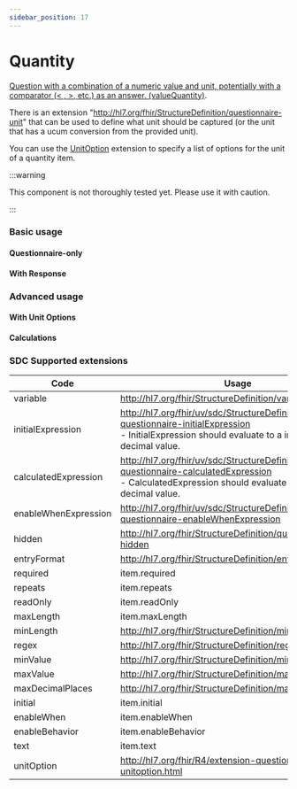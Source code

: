 ```yaml
---
sidebar_position: 17
---
```



# Quantity

[Question with a combination of a numeric value and unit, potentially with a comparator (< , >, etc.) as an answer. (valueQuantity)](https://hl7.org/fhir/r4/codesystem-item-type.html#item-type-quantity).

There is an extension "http://hl7.org/fhir/StructureDefinition/questionnaire-unit" that can be used to define what unit should be captured (or the unit that has a ucum conversion from the provided unit).

You can use the [UnitOption](/docs/sdc/terminology#unitoption) extension to specify a list of options for the unit of a quantity item.

:::warning

This component is not thoroughly tested yet. Please use it with caution.

:::

### Basic usage

#### Questionnaire-only

<IframeContainer storyId="itemtype-quantity--quantity-basic" initialHeight={280} />

#### With Response

<IframeContainer storyId="itemtype-quantity--quantity-basic-response" initialHeight={280} />

### Advanced usage

#### With Unit Options

<IframeContainer storyId="itemtype-quantity--quantity-unit-option-response" initialHeight={280} />

#### Calculations

<IframeContainer storyId="itemtype-quantity--quantity-calculation" initialHeight={280} />

### SDC Supported extensions

| Code                 | Usage                                                                                                                                                         |
| -------------------- | ------------------------------------------------------------------------------------------------------------------------------------------------------------- |
| variable             | http://hl7.org/fhir/StructureDefinition/variable                                                                                                              |
| initialExpression    | http://hl7.org/fhir/uv/sdc/StructureDefinition/sdc-questionnaire-initialExpression<br/>- InitialExpression should evaluate to a integer or decimal value.     |
| calculatedExpression | http://hl7.org/fhir/uv/sdc/StructureDefinition/sdc-questionnaire-calculatedExpression<br/>- CalculatedExpression should evaluate to integer or decimal value. |
| enableWhenExpression | http://hl7.org/fhir/uv/sdc/StructureDefinition/sdc-questionnaire-enableWhenExpression                                                                         |
| hidden               | http://hl7.org/fhir/StructureDefinition/questionnaire-hidden                                                                                                  |
| entryFormat          | http://hl7.org/fhir/StructureDefinition/entryFormat                                                                                                           |
| required             | item.required                                                                                                                                                 |
| repeats              | item.repeats                                                                                                                                                  |
| readOnly             | item.readOnly                                                                                                                                                 |
| maxLength            | item.maxLength                                                                                                                                                |
| minLength            | http://hl7.org/fhir/StructureDefinition/minLength                                                                                                             |
| regex                | http://hl7.org/fhir/StructureDefinition/regex                                                                                                                 |
| minValue             | http://hl7.org/fhir/StructureDefinition/minValue                                                                                                              |
| maxValue             | http://hl7.org/fhir/StructureDefinition/maxValue                                                                                                              |
| maxDecimalPlaces     | http://hl7.org/fhir/StructureDefinition/maxDecimalPlaces                                                                                                      |
| initial              | item.initial                                                                                                                                                  |
| enableWhen           | item.enableWhen                                                                                                                                               |
| enableBehavior       | item.enableBehavior                                                                                                                                           |
| text                 | item.text                                                                                                                                                     |
| unitOption           | http://hl7.org/fhir/R4/extension-questionnaire-unitoption.html                                                                                                |
